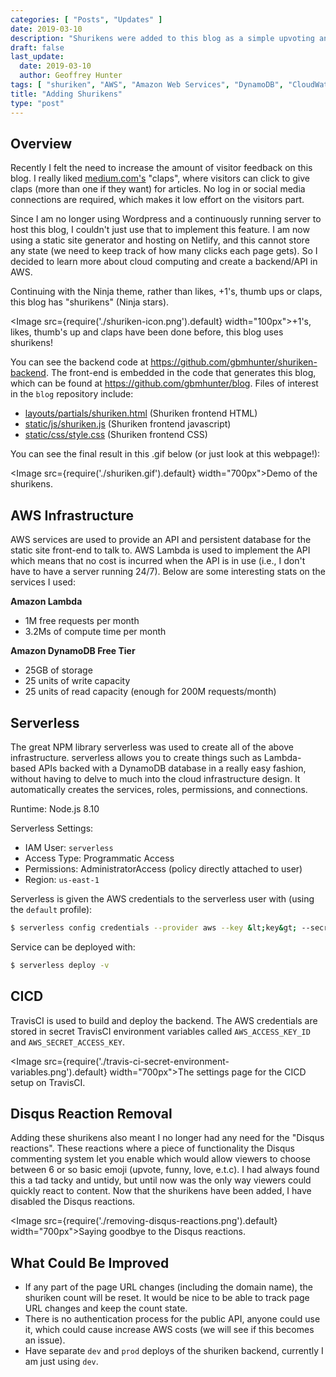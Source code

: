 ```yaml
---
categories: [ "Posts", "Updates" ]
date: 2019-03-10
description: "Shurikens were added to this blog as a simple upvoting and reader interaction mechanism."
draft: false
last_update:
  date: 2019-03-10
  author: Geoffrey Hunter
tags: [ "shuriken", "AWS", "Amazon Web Services", "DynamoDB", "CloudWatch", "Lambda functions", "upvote", "clap", "API", "rest" ]
title: "Adding Shurikens"
type: "post"
---
```


<h2>Overview</h2>

<p>Recently I felt the need to increase the amount of visitor feedback on this blog. I really liked <a href="https://medium.com/" target="_blank">medium.com's</a> "claps", where visitors can click to give claps (more than one if they want) for articles. No log in or social media connections are required, which makes it low effort on the visitors part.</p>

<p>Since I am no longer using Wordpress and a continuously running server to host this blog, I couldn't just use that to implement this feature. I am now using a static site generator and hosting on Netlify, and this cannot store any state (we need to keep track of how many clicks each page gets). So I decided to learn more about cloud computing and create a backend/API in AWS.</p>

<p>Continuing with the Ninja theme, rather than likes, +1's, thumb ups or claps, this blog has "shurikens" (Ninja stars).</p>

<Image src={require('./shuriken-icon.png').default} width="100px">+1's, likes, thumb's up and claps have been done before, this blog uses shurikens!</Image>

<p>You can see the backend code at <a href="https://github.com/gbmhunter/shuriken-backend">https://github.com/gbmhunter/shuriken-backend</a>. The front-end is embedded in the code that generates this blog, which can be found at <a href="https://github.com/gbmhunter/blog">https://github.com/gbmhunter/blog</a>. Files of interest in the <code>blog</code> repository include:</p>

<ul>
    <li><a href="https://github.com/gbmhunter/blog/blob/master/layouts/partials/shuriken.html">layouts/partials/shuriken.html</a> (Shuriken frontend HTML)</li>
    <li><a href="https://github.com/gbmhunter/blog/blob/master/static/js/shuriken.js">static/js/shuriken.js</a> (Shuriken frontend javascript)</li>
    <li><a href="https://github.com/gbmhunter/blog/blob/master/static/css/style.css">static/css/style.css</a> (Shuriken frontend CSS)</li>
</ul>

<p>You can see the final result in this .gif below (or just look at this webpage!):</p>

<Image src={require('./shuriken.gif').default} width="700px">Demo of the shurikens.</Image>

<h2>AWS Infrastructure</h2>

<p>AWS services are used to provide an API and persistent database for the static site front-end to talk to. AWS Lambda is used to implement the API which means that no cost is incurred when the API is in use (i.e., I don't have to have a server running 24/7). Below are some interesting stats on the services I used:</p>

<p><b>Amazon Lambda</b></p>

<ul>
<li>1M free requests per month</li>
<li>3.2Ms of compute time per month</li>
</ul>

<p><b>Amazon DynamoDB Free Tier</b></p>

<ul>
<li>25GB of storage</li>
<li>25 units of write capacity</li>
<li>25 units of read capacity (enough for 200M requests/month)</li>
</ul>

<h2>Serverless</h2>

<p>The great NPM library serverless was used to create all of the above infrastructure. serverless allows you to create things such as Lambda-based APIs backed with a DynamoDB database in a really easy fashion, without having to delve to much into the cloud infrastructure design. It automatically creates the services, roles, permissions, and connections.</p>

<p>Runtime: Node.js 8.10</p>

<p>Serverless Settings:</p>
<ul>
    <li>IAM User: <code>serverless</code></li>
    <li>Access Type: Programmatic Access</li>
    <li>Permissions: AdministratorAccess (policy directly attached to user)</li>
    <li>Region: <code>us-east-1</code></li>
</ul>

<p>Serverless is given the AWS credentials to the serverless user with (using the <code>default</code> profile):</p>

```bash
$ serverless config credentials --provider aws --key &lt;key&gt; --secret &lt;secret_key&gt;
```

<p>Service can be deployed with:</p>

```bash
$ serverless deploy -v
```

<h2>CICD</h2>

<p>TravisCI is used to build and deploy the backend. The AWS credentials are stored in secret TravisCI environment variables called <code>AWS_ACCESS_KEY_ID</code> and <code>AWS_SECRET_ACCESS_KEY</code>.</p>

<Image src={require('./travis-ci-secret-environment-variables.png').default} width="700px">The settings page for the CICD setup on TravisCI.</Image>

<h2>Disqus Reaction Removal</h2>

<p>Adding these shurikens also meant I no longer had any need for the "Disqus reactions". These reactions where a piece of functionality the Disqus commenting system let you enable which would allow viewers to choose between 6 or so basic emoji (upvote, funny, love, e.t.c). I had always found this a tad tacky and untidy, but until now was the only way viewers could quickly react to content. Now that the shurikens have been added, I have disabled the Disqus reactions.</p>

<Image src={require('./removing-disqus-reactions.png').default} width="700px">Saying goodbye to the Disqus reactions.</Image>

<h2>What Could Be Improved</h2>

<ul>
    <li>If any part of the page URL changes (including the domain name), the shuriken count will be reset. It would be nice to be able to track page URL changes and keep the count state.</li>
    <li>There is no authentication process for the public API, anyone could use it, which could cause increase AWS costs (we will see if this becomes an issue).</li>
    <li>Have separate <code>dev</code> and <code>prod</code> deploys of the shuriken backend, currently I am just using <code>dev</code>.</li>

</ul>